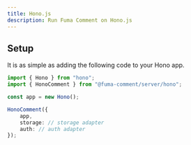 ```yaml
---
title: Hono.js
description: Run Fuma Comment on Hono.js
---
```


## Setup

It is as simple as adding the following code to your Hono app.

```ts
import { Hono } from "hono";
import { HonoComment } from "@fuma-comment/server/hono";

const app = new Hono();

HonoComment({
    app,
    storage: // storage adapter
    auth: // auth adapter
});
```